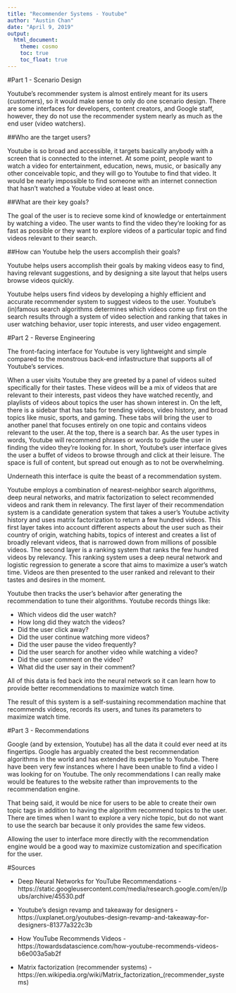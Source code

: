 ---
title: "Recommender Systems - Youtube"
author: "Austin Chan"
date: "April 9, 2019"
output: 
  html_document:
    theme: cosmo
    toc: true
    toc_float: true
---

#Part 1 - Scenario Design

Youtube's recommender system is almost entirely meant for its users (customers), so it would make sense to only do one scenario design. There are some interfaces for developers, content creators, and Google staff, however, they do not use the recommender system nearly as much as the end user (video watchers). 

##Who are the target users?

Youtube is so broad and accessible, it targets basically anybody with a screen that is connected to the internet. At some point, people want to watch a video for entertainment, education, news, music, or basically any other conceivable topic, and they will go to Youtube to find that video. It would be nearly impossible to find someone with an internet connection that hasn't watched a Youtube video at least once.

##What are their key goals?

The goal of the user is to recieve some kind of knowledge or entertainment by watching a video. The user wants to find the video they're looking for as fast as possible or they want to explore videos of a particular topic and find videos relevant to their search.

##How can Youtube help the users accomplish their goals?

Youtube helps users accomplish their goals by making videos easy to find, having relevant suggestions, and by designing a site layout that helps users browse videos quickly. 

Youtube helps users find videos by developing a highly efficient and accurate recommender system to suggest videos to the user. Youtube's (in)famous search algorithms determines which videos come up first on the search results through a system of video selection and ranking that takes in user watching behavior, user topic interests, and user video engagement.

#Part 2 - Reverse Engineering

The front-facing interface for Youtube is very lightweight and simple compared to the monstrous back-end infastructure that supports all of Youtube's services.

When a user visits Youtube they are greeted by a panel of videos suited specifically for their tastes. These videos will be a mix of videos that are relevant to their interests, past videos they have watched recently, and playlists of videos about topics the user has shown interest in. On the left, there is a sidebar that has tabs for trending videos, video history, and broad topics like music, sports, and gaming. These tabs will bring the user to another panel that focuses entirely on one topic and contains videos relevant to the user. At the top, there is a search bar. As the user types in words, Youtube will recommend phrases or words to guide the user in finding the video they're looking for. In short, Youtube's user interface gives the user a buffet of videos to browse through and click at their leisure. The space is full of content, but spread out enough as to not be overwhelming.

Underneath this interface is quite the beast of a recommendation system.

Youtube employs a combination of nearest-neighbor search algorithms, deep neural networks, and matrix factorization to select recommended videos and rank them in relevancy. The first layer of their recommendation system is a candidate generation system  that takes a user's Youtube activity history and uses matrix factorization to return a few hundred videos. This first layer takes into account different aspects about the user such as their country of origin, watching habits, topics of interest and creates a list of broadly relevant videos, that is narrowed down from millions of possible videos. The second layer is a ranking system that ranks the few hundred videos by relevancy. This ranking system uses a deep neural network and logistic regression to generate a score that aims to maximize a user's watch time. Videos are then presented to the user ranked and relevant to their tastes and desires in the moment.

Youtube then tracks the user's behavior after generating the recommendation to tune their algorithms. Youtube records things like:

- Which videos did the user watch?
- How long did they watch the videos?
- Did the user click away?
- Did the user continue watching more videos?
- Did the user pause the video frequently?
- Did the user search for another video while watching a video?
- Did the user comment on the video?
- What did the user say in their comment?

All of this data is fed back into the neural network so it can learn how to provide better recommendations to maximize watch time.

The result of this system is a self-sustaining recommendation machine that recommends videos, records its users, and tunes its parameters to maximize watch time. 



#Part 3 - Recommendations

Google (and by extension, Youtube) has all the data it could ever need at its fingertips. Google has arguably created the best recommendation algorithms in the world and has extended its expertise to Youtube. There have been very few instances where I have been unable to find a video I was looking for on Youtube. The only recommendations I can really make would be features to the website rather than improvements to the recommendation engine.

That being said, it would be nice for users to be able to create their own topic tags in addition to having the algorithm recommend topics to the user. There are times when I want to explore a very niche topic, but do not want to use the search bar because it only provides the same few videos.

Allowing the user to interface more directly with the recommendation engine would be a good way to maximize customization and specification for the user.

#Sources

- Deep Neural Networks for YouTube Recommendations - https://static.googleusercontent.com/media/research.google.com/en//pubs/archive/45530.pdf

- Youtube's design revamp and takeaway for designers - https://uxplanet.org/youtubes-design-revamp-and-takeaway-for-designers-81377a322c3b

- How YouTube Recommends Videos - https://towardsdatascience.com/how-youtube-recommends-videos-b6e003a5ab2f

- Matrix factorization (recommender systems) - https://en.wikipedia.org/wiki/Matrix_factorization_(recommender_systems)


















































